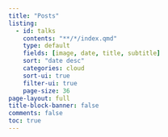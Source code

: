```yaml
---
title: "Posts"
listing:
  - id: talks
    contents: "**/*/index.qmd"
    type: default
    fields: [image, date, title, subtitle]
    sort: "date desc"
    categories: cloud
    sort-ui: true
    filter-ui: true
    page-size: 36     
page-layout: full
title-block-banner: false
comments: false
toc: true
---
```



::: {#posts}
:::
